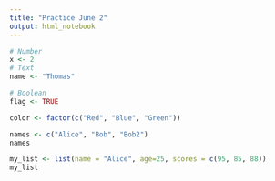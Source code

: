 ```yaml
---
title: "Practice June 2"
output: html_notebook
---
```



```r
# Number
x <- 2
# Text
name <- "Thomas"
```

```r
# Boolean
flag <- TRUE
```

```r
color <- factor(c("Red", "Blue", "Green"))
```

```r
names <- c("Alice", "Bob", "Bob2")
names
```

```r
my_list <- list(name = "Alice", age=25, scores = c(95, 85, 88))
my_list
```
```r

```
















